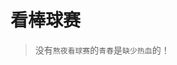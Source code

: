 # 看棒球赛
> 没有`熬夜看球赛`的`青春`是`缺少热血`的！

<ScDc />
<br />
<Dialog>
# You look tired today.
#### I am. I was up half the night watching the [World Series/:美国职棒世界大赛].
# So you're a baseball fan?
#### Yup. I've been a fan of the Jays since I was a young boy.
#### This year, they had an [incredible/adj.] [season/n./2] and made it to the World Series.
# Did they win the game last night?
#### They did! It was a great game. The Jays have a new [pitcher/n./2] and he's [fantastic/adj./4].
#### What about you? Do you like to watch baseball?
# I think baseball games take too long. I don't have the patience for it.
# I like the fast [pace/n./3] of basketball. I like to watch NBA games.
#### Got it. Next spring, we can watch the NBA Finals together on TV.
# Sure thing. I look forward to it.
</Dialog>
